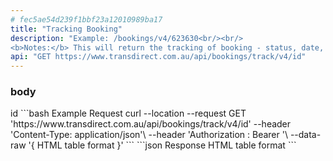 ```yaml
---
# fec5ae54d239f1bbf23a12010989ba17
title: "Tracking Booking"
description: "Example: /bookings/v4/623630<br/><br/>
<b>Notes:</b> This will return the tracking of booking - status, date, time and depot;"
api: "GET https://www.transdirect.com.au/api/bookings/track/v4/id"
---
```

### body 
<ParamField path="id" type="int">
id
</ParamField>
<RequestExample>
```bash Example Request
curl --location --request GET 'https://www.transdirect.com.au/api/bookings/track/v4/id'
--header 'Content-Type: application/json'\
--header 'Authorization : Bearer <fec5ae54d239f1bbf23a12010989ba17>'\
--data-raw '{
HTML table format
}'
``` 
</RequestExample>   
<ResponseExample>
```json Response
HTML table format
```
</ResponseExample>